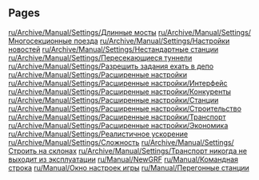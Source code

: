 
== Pages ==
[[ru/Archive/Manual/Settings/Длинные мосты]]
[[ru/Archive/Manual/Settings/Многосекционные поезда]]
[[ru/Archive/Manual/Settings/Настройки новостей]]
[[ru/Archive/Manual/Settings/Нестандартные станции]]
[[ru/Archive/Manual/Settings/Пересекающиеся туннели]]
[[ru/Archive/Manual/Settings/Разрешить задания ехать в депо]]
[[ru/Archive/Manual/Settings/Расширенные настройки]]
[[ru/Archive/Manual/Settings/Расширенные настройки/Интерфейс]]
[[ru/Archive/Manual/Settings/Расширенные настройки/Конкуренты]]
[[ru/Archive/Manual/Settings/Расширенные настройки/Станции]]
[[ru/Archive/Manual/Settings/Расширенные настройки/Строительство]]
[[ru/Archive/Manual/Settings/Расширенные настройки/Транспорт]]
[[ru/Archive/Manual/Settings/Расширенные настройки/Экономика]]
[[ru/Archive/Manual/Settings/Реалистичное ускорение]]
[[ru/Archive/Manual/Settings/Сложность]]
[[ru/Archive/Manual/Settings/Строить на склонах]]
[[ru/Archive/Manual/Settings/Транспорт никогда не выходит из эксплуатации]]
[[ru/Manual/NewGRF]]
[[ru/Manual/Командная строка]]
[[ru/Manual/Окно настроек игры]]
[[ru/Manual/Перегонные станции]]
